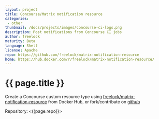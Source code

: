 ```yaml
---
layout: project
title: Concourse/Matrix notification resource
categories: 
 - other
thumbnail: /docs/projects/images/concourse-ci-logo.png
description: Post notifications from Concourse CI jobs
author: freelock
maturity: Beta
language: Shell
license: Apache
repo: https://github.com/freelock/matrix-notification-resource
home: https://hub.docker.com/r/freelock/matrix-notification-resource/
---
```


# {{ page.title }}
Create a Concourse custom resource type using [freelock/matrix-notification-resource](https://hub.docker.com/r/freelock/matrix-notification-resource/) from Docker Hub, or fork/contribute on [github](https://github.com/freelock/matrix-notification-resource)

Repository: <{{page.repo}}>
